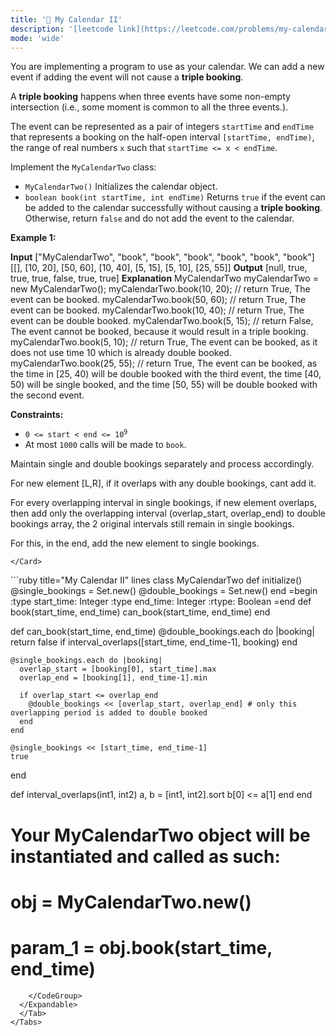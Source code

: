 ```yaml
---
title: '🧀 My Calendar II'
description: '[leetcode link](https://leetcode.com/problems/my-calendar-ii/description/)'
mode: 'wide'
---
```

<Tabs>
  <Tab title="Question" icon="circle-question" iconType="regular">
    <Card>
      <p>You are implementing a program to use as your calendar. We can add a new event if adding the event will not cause a <strong>triple booking</strong>.</p>  <p>A <strong>triple booking</strong> happens when three events have some non-empty intersection (i.e., some moment is common to all the three events.).</p>  <p>The event can be represented as a pair of integers <code>startTime</code> and <code>endTime</code> that represents a booking on the half-open interval <code>[startTime, endTime)</code>, the range of real numbers <code>x</code> such that <code>startTime &lt;= x &lt; endTime</code>.</p>  <p>Implement the <code>MyCalendarTwo</code> class:</p>  <ul>  <li><code>MyCalendarTwo()</code> Initializes the calendar object.</li>  <li><code>boolean book(int startTime, int endTime)</code> Returns <code>true</code> if the event can be added to the calendar successfully without causing a <strong>triple booking</strong>. Otherwise, return <code>false</code> and do not add the event to the calendar.</li> </ul>   <p><strong class="example">Example 1:</strong></p>   <strong>Input</strong> [&quot;MyCalendarTwo&quot;, &quot;book&quot;, &quot;book&quot;, &quot;book&quot;, &quot;book&quot;, &quot;book&quot;, &quot;book&quot;] [[], [10, 20], [50, 60], [10, 40], [5, 15], [5, 10], [25, 55]] <strong>Output</strong> [null, true, true, true, false, true, true]  <strong>Explanation</strong> MyCalendarTwo myCalendarTwo = new MyCalendarTwo(); myCalendarTwo.book(10, 20); // return True, The event can be booked.  myCalendarTwo.book(50, 60); // return True, The event can be booked.  myCalendarTwo.book(10, 40); // return True, The event can be double booked.  myCalendarTwo.book(5, 15);  // return False, The event cannot be booked, because it would result in a triple booking. myCalendarTwo.book(5, 10); // return True, The event can be booked, as it does not use time 10 which is already double booked. myCalendarTwo.book(25, 55); // return True, The event can be booked, as the time in [25, 40) will be double booked with the third event, the time [40, 50) will be single booked, and the time [50, 55) will be double booked with the second event.    <p><strong>Constraints:</strong></p>  <ul>  <li><code>0 &lt;= start &lt; end &lt;= 10<sup>9</sup></code></li>  <li>At most <code>1000</code> calls will be made to <code>book</code>.</li> </ul> 
    </Card>
  </Tab>
  <Tab title="Solution" icon="lightbulb" iconType="regular" >
    <Card>
      Maintain single and double bookings separately and process accordingly.

For new element [L,R], if it overlaps with any double bookings, cant add it.

For every overlapping interval in single bookings, if new element overlaps, 
then add only the overlapping interval (overlap_start, overlap_end) to double bookings array, the 2 original intervals still remain in single bookings.

For this, in the end, add the new element to single bookings.




    </Card>
  <Expandable title="code">
    <CodeGroup dropdown>
```ruby title="My Calendar II" lines
class MyCalendarTwo
  def initialize()
    @single_bookings = Set.new()
    @double_bookings = Set.new()
  end
=begin
    :type start_time: Integer
    :type end_time: Integer
    :rtype: Boolean
=end
  def book(start_time, end_time)
    can_book(start_time, end_time)
  end

  def can_book(start_time, end_time)
    @double_bookings.each do |booking|
      return false if interval_overlaps([start_time, end_time-1], booking)
    end

    @single_bookings.each do |booking|
      overlap_start = [booking[0], start_time].max
      overlap_end = [booking[1], end_time-1].min

      if overlap_start <= overlap_end
        @double_bookings << [overlap_start, overlap_end] # only this overlapping period is added to double booked
      end
    end
    
    @single_bookings << [start_time, end_time-1]
    true
  end

  def interval_overlaps(int1, int2)
    a, b = [int1, int2].sort
    b[0] <= a[1]
  end
end

# Your MyCalendarTwo object will be instantiated and called as such:
# obj = MyCalendarTwo.new()
# param_1 = obj.book(start_time, end_time)
```
    </CodeGroup>
  </Expandable>
  </Tab>
</Tabs>